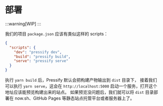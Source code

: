 # 部署

:::warning[WIP]
:::

我们的项目 `package.json` 应该有类似这样的 scripts：

```json
{
  "scripts": {
    "dev": "pressify dev",
    "build": "pressify build",
    "serve": "pressify serve"
  }
}
```

执行 `yarn build` 后，Pressify 默认会把构建产物输出到 `dist` 目录下，
接着我们可以执行 `yarn serve`，这会在 `http://localhost:5000` 启动一个服务，打开这个地址应该能预览构建出来的站点。
如果预览没问题后，我们就可以将 `dist` 目录部署在 now.sh、GitHub Pages 等静态站点托管平台或者服务器上了。
